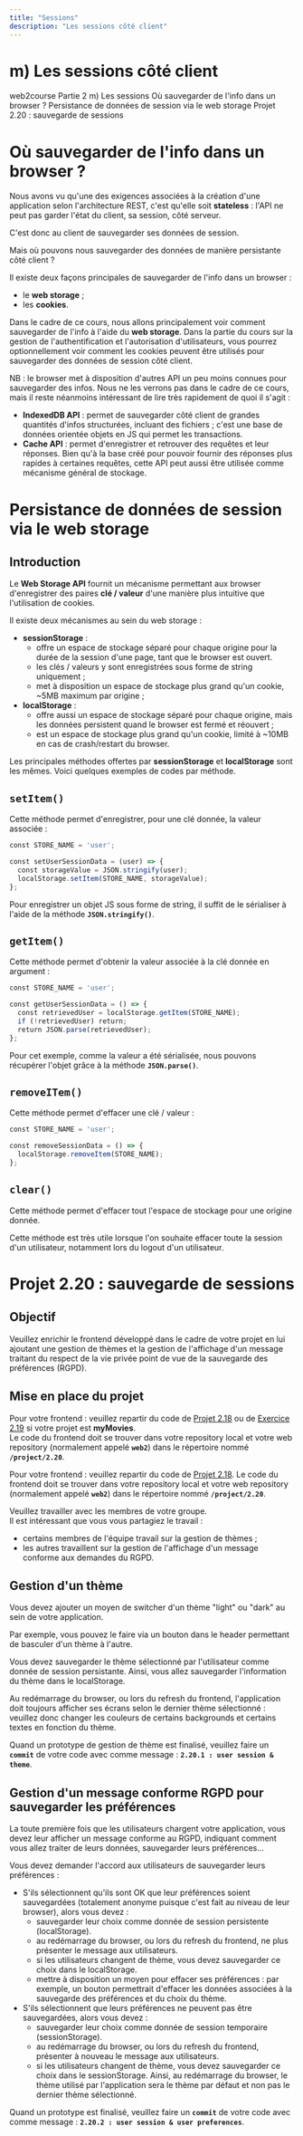 ```yaml
---
title: "Sessions"
description: "Les sessions côté client"
---
```


# m) Les sessions côté client

<InternalPageMenu>
  <PathViewer>
    <PathViewerItem to="/"> web2course </PathViewerItem>
    <PathViewerItem to="/part2"> Partie 2 </PathViewerItem>
    <PathViewerItem selected> m) Les sessions </PathViewerItem>
  </PathViewer>
  <InternalPageMenuItem> Où sauvegarder de l'info dans un browser ? </InternalPageMenuItem>
  <InternalPageMenuItem> Persistance de données de session via le web storage </InternalPageMenuItem>
  <InternalPageMenuItem> Projet 2.20 : sauvegarde de sessions </InternalPageMenuItem>
</InternalPageMenu>

# <InternalPageTitle> Où sauvegarder de l'info dans un browser ? </InternalPageTitle>

Nous avons vu qu'une des exigences associées à la création d'une application selon l'architecture REST, c'est qu'elle soit **stateless** : l'API ne peut pas garder l'état du client, sa session, côté serveur.

C'est donc au client de sauvegarder ses données de session.

Mais où pouvons nous sauvegarder des données de manière persistante côté client ?

Il existe deux façons principales de sauvegarder de l'info dans un browser :
- le **web storage** ; 
- les **cookies**.

Dans le cadre de ce cours, nous allons principalement voir comment sauvegarder de l'info à l'aide du **web storage**. Dans la partie du cours sur la gestion de l'authentification et l'autorisation d'utilisateurs, vous pourrez optionnellement voir comment les cookies peuvent être utilisés pour sauvegarder des données de session côté client.

NB : le browser met à disposition d'autres API un peu moins connues pour sauvegarder des infos. Nous ne les verrons pas dans le cadre de ce cours, mais il reste néanmoins intéressant de lire très rapidement de quoi il s'agit :
- **IndexedDB API** : permet de sauvegarder côté client de grandes quantités d'infos structurées, incluant des fichiers ; c'est une base de données orientée objets en JS qui permet les transactions.
- **Cache API** : permet d'enregistrer et retrouver des requêtes et leur réponses. Bien qu'à la base créé pour pouvoir fournir des réponses plus rapides à certaines requêtes, cette API peut aussi être utilisée comme mécanisme général de stockage.

# <InternalPageTitle> Persistance de données de session via le web storage </InternalPageTitle>

## Introduction
Le **Web Storage API** fournit un mécanisme permettant aux browser d'enregistrer des paires **clé / valeur** d'une manière plus intuitive que l'utilisation de cookies.

Il existe deux mécanismes au sein du web storage :
- **sessionStorage** :
    - offre un espace de stockage séparé pour chaque origine pour la durée de la session d'une page, tant que le browser est ouvert.
    - les clés / valeurs y sont enregistrées sous forme de string uniquement ;
    - met à disposition un espace de stockage plus grand qu'un cookie, ~5MB maximum par origine ;
- **localStorage** : 
    - offre aussi un espace de stockage séparé pour chaque origine, mais les données persistent quand le browser est fermé et réouvert ;
    - est un espace de stockage plus grand qu'un cookie, limité à ~10MB en cas de crash/restart du browser.

Les principales méthodes offertes par **sessionStorage** et **localStorage** sont les mêmes. Voici quelques exemples de codes par méthode.

## `setItem()`
Cette méthode permet d'enregistrer, pour une clé donnée, la valeur associée :

```js numbered highlighting="5"
const STORE_NAME = 'user';

const setUserSessionData = (user) => {
  const storageValue = JSON.stringify(user);
  localStorage.setItem(STORE_NAME, storageValue);
};
```

Pour enregistrer un objet JS sous forme de string, il suffit de le sérialiser à l'aide de la méthode **`JSON.stringify()`**.

## `getItem()`
Cette méthode permet d'obtenir la valeur associée à la clé donnée en argument :

```js numbered highlighting="4"
const STORE_NAME = 'user';

const getUserSessionData = () => {
  const retrievedUser = localStorage.getItem(STORE_NAME);
  if (!retrievedUser) return;
  return JSON.parse(retrievedUser);
};
```

Pour cet exemple, comme la valeur a été sérialisée, nous pouvons récupérer l'objet grâce à la méthode **`JSON.parse()`**.

## `removeITem()`
Cette méthode permet d'effacer une clé / valeur :

```js numbered highlighting="4"
const STORE_NAME = 'user';

const removeSessionData = () => {
  localStorage.removeItem(STORE_NAME);
};
```

## `clear()`
Cette méthode permet d'effacer tout l'espace de stockage pour une origine donnée.

Cette méthode est très utile lorsque l'on souhaite effacer toute la session d'un utilisateur, notamment lors du logout d'un utilisateur.


# <InternalPageTitle> Projet 2.20 : sauvegarde de sessions </InternalPageTitle>

## Objectif

Veuillez enrichir le frontend développé dans le cadre de votre projet en lui ajoutant une gestion de thèmes et la gestion de l'affichage d'un message traitant du respect de la vie privée point de vue de la sauvegarde des préférences (RGPD).

## Mise en place du projet

<UnAuthenticatedBlock>

Pour votre frontend : veuillez repartir du code de [Projet 2.18](../comms-security/#project_2_18_autorisation_de_nouvelles_origines) ou de [Exercice 2.19](../promises/#exercice_2_19_integration_de_la_res_tful_api_au_sein_de_l_ihm_de_my_movies_via_un_proxy) si votre projet est **myMovies**.  
Le code du frontend doit se trouver dans votre repository local et votre web repository (normalement appelé **`web2`**) dans le répertoire nommé **`/project/2.20`**.

</UnAuthenticatedBlock>

<AuthenticatedBlock>

Pour votre frontend : veuillez repartir du code de [Projet 2.18](../comms-security/#project_2_18_autorisation_de_nouvelles_origines). 
Le code du frontend doit se trouver dans votre repository local et votre web repository (normalement appelé **`web2`**) dans le répertoire nommé **`/project/2.20`**.

Veuillez travailler avec les membres de votre groupe.  
Il est intéressant que vous vous partagiez le travail :
- certains membres de l'équipe travail sur la gestion de thèmes ;
- les autres travaillent sur la gestion de l'affichage d'un message conforme aux demandes du RGPD.

</AuthenticatedBlock>

## Gestion d'un thème

Vous devez ajouter un moyen de switcher d'un thème "light" ou "dark" au sein de votre application. 

Par exemple, vous pouvez le faire via un bouton dans le header permettant de basculer d'un thème à l'autre.

Vous devez sauvegarder le thème sélectionné par l'utilisateur comme donnée de session persistante. Ainsi, vous allez sauvegarder l'information du thème dans le localStorage.

Au redémarrage du browser, ou lors du refresh du frontend, l'application doit toujours afficher ses écrans selon le dernier thème sélectionné : veuillez donc changer les couleurs de certains backgrounds et certains textes en fonction du thème.

Quand un prototype de gestion de thème est finalisé, veuillez faire un **`commit`** de votre code avec comme message : **`2.20.1 : user session & theme`**.

## Gestion d'un message conforme RGPD pour sauvegarder les préférences

La toute première fois que les utilisateurs chargent votre application, vous devez leur afficher un message conforme au RGPD, indiquant comment vous allez traiter de leurs données, sauvegarder leurs préférences...

Vous devez demander l'accord aux utilisateurs de sauvegarder leurs préférences :
- S'ils sélectionnent qu'ils sont OK que leur préférences soient sauvegardées (totalement anonyme puisque c'est fait au niveau de leur browser), alors vous devez :
  - sauvegarder leur choix comme donnée de session persistente (localStorage).
  - au redémarrage du browser, ou lors du refresh du frontend, ne plus présenter le message aux utilisateurs.
  - si les utilisateurs changent de thème, vous devez sauvegarder ce choix dans le localStorage.
  - mettre à disposition un moyen pour effacer ses préférences : par exemple, un bouton permettrait d'effacer les données associées à la sauvegarde des préférences et du choix du thème.
- S'ils sélectionnent que leurs préférences ne peuvent pas être sauvegardées, alors vous devez :
  - sauvegarder leur choix comme donnée de session temporaire (sessionStorage).
  - au redémarrage du browser, ou lors du refresh du frontend, présenter à nouveau le message aux utilisateurs.
  - si les utilisateurs changent de thème, vous devez sauvegarder ce choix dans le sessionStorage. Ainsi, au redémarrage du browser, le thème utilisé par l'application sera le thème par défaut et non pas le dernier thème sélectionné.

Quand un prototype est finalisé, veuillez faire un **`commit`** de votre code avec comme message : **`2.20.2 : user session & user preferences`**.